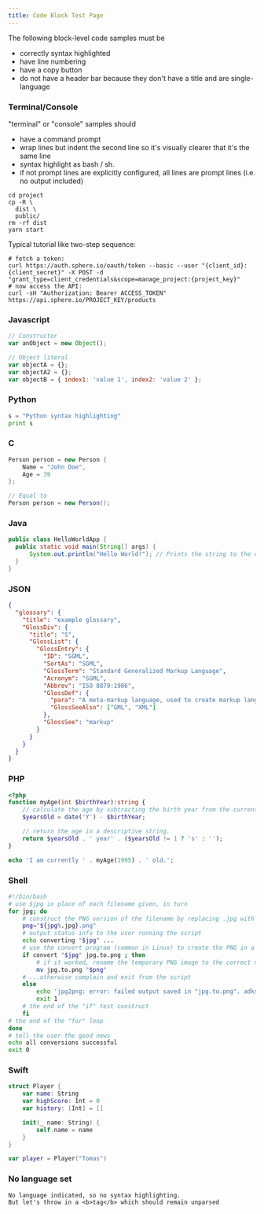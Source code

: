 ```yaml
---
title: Code Block Test Page
---
```


The following block-level code samples must be

- correctly syntax highlighted
- have line numbering
- have a copy button
- do not have a header bar because they don't have a title and are single-language

### Terminal/Console

"terminal" or "console" samples should

- have a command prompt
- wrap lines but indent the second line so it's visually clearer that it's the same line
- syntax highlight as bash / sh.
- if not prompt lines are explicitly configured, all lines are prompt lines (i.e. no output included)

```console noPromptLines=3-4
cd project
cp -R \
  dist \
  public/
rm -rf dist
yarn start
```

Typical tutorial like two-step sequence:

```console
# fetch a token:
curl https://auth.sphere.io/oauth/token --basic --user "{client_id}:{client_secret}" -X POST -d "grant_type=client_credentials&scope=manage_project:{project_key}"
# now access the API:
curl -sH "Authorization: Bearer ACCESS_TOKEN" https://api.sphere.io/PROJECT_KEY/products
```

### Javascript

```javascript highlightLines=2,5-6
// Constructor
var anObject = new Object();

// Object literal
var objectA = {};
var objectA2 = {};
var objectB = { index1: 'value 1', index2: 'value 2' };
```

### Python

```python
s = "Python syntax highlighting"
print s
```

### C

```csharp
Person person = new Person {
    Name = "John Doe",
    Age = 39
};

// Equal to
Person person = new Person();
```

### Java

```java
public class HelloWorldApp {
  public static void main(String[] args) {
      System.out.println("Hello World!"); // Prints the string to the console.
  }
}
```

### JSON

```json
{
  "glossary": {
    "title": "example glossary",
    "GlossDiv": {
      "title": "S",
      "GlossList": {
        "GlossEntry": {
          "ID": "SGML",
          "SortAs": "SGML",
          "GlossTerm": "Standard Generalized Markup Language",
          "Acronym": "SGML",
          "Abbrev": "ISO 8879:1986",
          "GlossDef": {
            "para": "A meta-markup language, used to create markup languages such as DocBook.",
            "GlossSeeAlso": ["GML", "XML"]
          },
          "GlossSee": "markup"
        }
      }
    }
  }
}
```

### PHP

```php
<?php
function myAge(int $birthYear):string {
    // calculate the age by subtracting the birth year from the current year.
    $yearsOld = date('Y') - $birthYear;

    // return the age in a descriptive string.
    return $yearsOld . ' year' . ($yearsOld != 1 ? 's' : '');
}

echo 'I am currently ' . myAge(1995) . ' old.';
```

### Shell

```sh
#!/bin/bash
# use $jpg in place of each filename given, in turn
for jpg; do
    # construct the PNG version of the filename by replacing .jpg with .png
    png="${jpg%.jpg}.png"
    # output status info to the user running the script
    echo converting "$jpg" ...
    # use the convert program (common in Linux) to create the PNG in a temp file
    if convert "$jpg" jpg.to.png ; then
        # if it worked, rename the temporary PNG image to the correct name
        mv jpg.to.png "$png"
    # ...otherwise complain and exit from the script
    else
        echo 'jpg2png: error: failed output saved in "jpg.to.png". adksjflkasd fkljasd lfkja lksdjf lkasdjf lkasdjf lkajsd fkljas dlkfj asdflk' >&2
        exit 1
    # the end of the "if" test construct
    fi
# the end of the "for" loop
done
# tell the user the good news
echo all conversions successful
exit 0
```

### Swift

```swift
struct Player {
    var name: String
    var highScore: Int = 0
    var history: [Int] = []

    init(_ name: String) {
        self.name = name
    }
}

var player = Player("Tomas")
```

### No language set

```
No language indicated, so no syntax highlighting.
But let's throw in a <b>tag</b> which should remain unparsed
```
